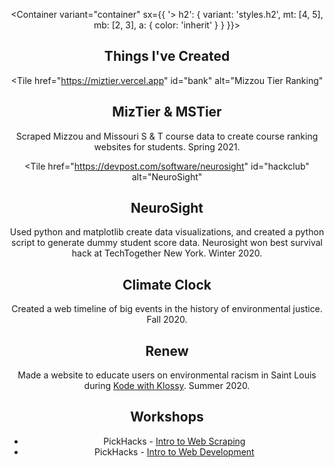 
<Banner>

<Footer />

</Banner>

<Header />

<Container variant="container" sx={{ '> h2': { variant: 'styles.h2', mt: [4, 5], mb: [2, 3], a: { color: 'inherit' } } }}>

## Things I've Created

<Tiles>

<Tile
  href="https://miztier.vercel.app" 
  id="bank"
  alt="Mizzou Tier Ranking"
>

## MizTier & MSTier
Scraped Mizzou and Missouri S & T course data to create course ranking websites for students. Spring 2021.

</Tile>

<Tile
  href="https://devpost.com/software/neurosight"
  id="hackclub"
  alt="NeuroSight"
>

## NeuroSight
Used python and matplotlib create data visualizations, and created a python script to generate dummy student score data. Neurosight won best survival hack at TechTogether New York. Winter 2020.

</Tile>
<Tile
  href="https://ttboston2020.gmiesner.repl.co/"
  id="centresustains"
  alt="Climate Clock"
>

## Climate Clock
Created a web timeline of big events in the history of environmental justice. Fall 2020.

</Tile>
<Tile
  href="https://kwk-final-project--gmiesner.repl.co/"
  id="hackpenn"
  alt="Renew"
>

## Renew
Made a website to educate users on environmental racism in Saint Louis during [Kode with Klossy](https://kodewithklossy.com). Summer 2020.
</Tile>
</Tiles>

## Workshops

<List>

- PickHacks - [Intro to Web Scraping](https://github.com/gmiesner/pickhacks_intro_to_web_scraping/)
- PickHacks - [Intro to Web Development](https://github.com/gmiesner)

</List>

</Container>

<Footer />

<Rainbow />
